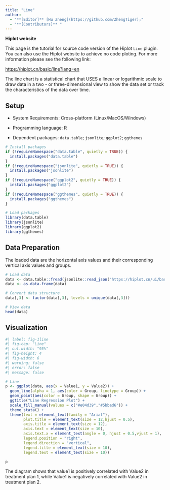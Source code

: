 ```yaml
---
title: "Line"
author:
  - "**[Editor]** [Hu Zheng](https://github.com/ZhengTiger);"
  - "**[Contributors]** "
---
```


::: callout-note
**Hiplot website**

This page is the tutorial for source code version of the Hiplot `Line` plugin. You can also use the Hiplot website to achieve no code ploting. For more information please see the following link:

<https://hiplot.cn/basic/line?lang=en>
:::

The line chart is a statistical chart that USES a linear or logarithmic scale to draw data in a two - or three-dimensional view to show the data set or track the characteristics of the data over time.

## Setup

-   System Requirements: Cross-platform (Linux/MacOS/Windows)

-   Programming language: R

-   Dependent packages: `data.table`; `jsonlite`; `ggplot2`; `ggthemes`

```r
# Install packages
if (!requireNamespace("data.table", quietly = TRUE)) {
  install.packages("data.table")
}
if (!requireNamespace("jsonlite", quietly = TRUE)) {
  install.packages("jsonlite")
}
if (!requireNamespace("ggplot2", quietly = TRUE)) {
  install.packages("ggplot2")
}
if (!requireNamespace("ggthemes", quietly = TRUE)) {
  install.packages("ggthemes")
}

# Load packages
library(data.table)
library(jsonlite)
library(ggplot2)
library(ggthemes)
```

## Data Preparation

The loaded data are the horizontal axis values and their corresponding vertical axis values and groups.

```r
# Load data
data <- data.table::fread(jsonlite::read_json("https://hiplot.cn/ui/basic/line/data.json")$exampleData$textarea[[1]])
data <- as.data.frame(data)

# Convert data structure
data[,3] <- factor(data[,3], levels = unique(data[,3]))

# View data
head(data)
```

## Visualization

```r
#| label: fig-1line
#| fig-cap: "Line"
#| out.width: "95%"
#| fig-height: 4
#| fig-width: 6
#| warning: false
#| error: false
#| message: false

# Line
p <- ggplot(data, aes(x = Value1, y = Value2)) +
  geom_line(alpha = 1, aes(color = Group, linetype = Group)) +
  geom_point(aes(color = Group, shape = Group)) +
  ggtitle("Line Regression Plot") +
  scale_fill_manual(values = c("#e04d39","#5bbad6")) +
  theme_stata() +
  theme(text = element_text(family = "Arial"),
        plot.title = element_text(size = 12,hjust = 0.5),
        axis.title = element_text(size = 12),
        axis.text = element_text(size = 10),
        axis.text.x = element_text(angle = 0, hjust = 0.5,vjust = 1),
        legend.position = "right",
        legend.direction = "vertical",
        legend.title = element_text(size = 10),
        legend.text = element_text(size = 10))

p
```

The diagram shows that value1 is positively correlated with Value2 in treatment plan 1, while Value1 is negatively correlated with Value2 in treatment plan 2.


